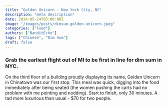 ```yaml
---
title: "Golden Unicorn - New York City, NY"
description: "meta description"
date: 2024-05-24T05:00:00Z
image: "/images/posts/dimsum-golden-unicorn.jpeg"
categories: ["Food"]
authors: ["BanditEcho"]
tags: ["Chinese", "Dim Sum"]
draft: false
---
```


### Grab the earliest flight out of MI to be first in line for dim sum in NYC.

On the third floor of a building proudly displaying its name, Golden Unicorn in Chinatown was our first stop. This meal was quick, digging into the food immediately after being seated (the women pushing the carts had no problem with me pointing and nodding). Start to finish, only 30 minutes. A tad more luxurious than usual - $70 for two people. 

<Review 
    tagline="Juicy Genius: Where Every Bite is a Masterpiece!" 
    description="Whether you're a classic cheeseburger aficionado or crave adventurous creations, Juicy Genius delivers with gusto. And don't even get me started on their addictive fries! "
    reviewer="Bandit Echo" 
    score="7"
/>